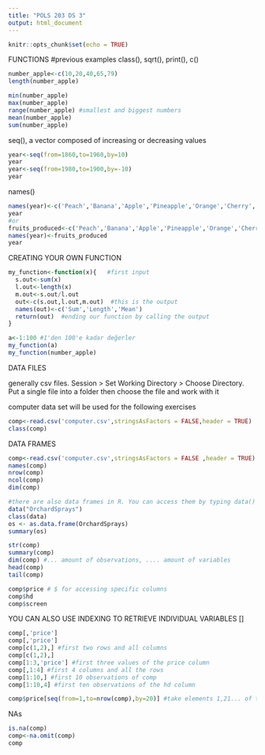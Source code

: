 ```yaml
---
title: "POLS 203 DS 3"
output: html_document
---
```


```r
knitr::opts_chunk$set(echo = TRUE)
```

FUNCTIONS
#previous examples
class(), sqrt(), print(), c()
```r
number_apple<-c(10,20,40,65,79)
length(number_apple)

min(number_apple)
max(number_apple)
range(number_apple) #smallest and biggest numbers
mean(number_apple)
sum(number_apple)

```

seq(), a vector composed of increasing or decreasing values
```r
year<-seq(from=1860,to=1960,by=10)
year
year<-seq(from=1980,to=1900,by=-10)
year
```

names()
```r
names(year)<-c('Peach','Banana','Apple','Pineapple','Orange','Cherry','Grape','Plum','Pear')
year
#or
fruits_produced<-c('Peach','Banana','Apple','Pineapple','Orange','Cherry','Grape','Plum','Pear')
names(year)<-fruits_produced
year
```

CREATING YOUR OWN FUNCTION
```r
my_function<-function(x){   #first input
  s.out<-sum(x)
  l.out<-length(x)
  m.out<-s.out/l.out
  out<-c(s.out,l.out,m.out)  #this is the output
  names(out)<-c('Sum','Length','Mean')
  return(out)  #ending our function by calling the output
}

a<-1:100 #1'den 100'e kadar değerler
my_function(a)
my_function(number_apple)
```

DATA FILES

generally csv files. Session > Set Working Directory > Choose Directory. Put a single file into a folder then choose the file and work with it

computer data set will be used for the following exercises
```r
comp<-read.csv('computer.csv',stringsAsFactors = FALSE,header = TRUE)
class(comp)
```

DATA FRAMES
```r
comp<-read.csv('computer.csv',stringsAsFactors = FALSE ,header = TRUE)
names(comp)
nrow(comp)
ncol(comp)
dim(comp)
```

```r
#there are also data frames in R. You can access them by typing data()
data("OrchardSprays")
class(data)
os <- as.data.frame(OrchardSprays)
summary(os)
```

```r
str(comp)
summary(comp)
dim(comp) #... amount of observations, .... amount of variables
head(comp)
tail(comp)
```

```r
comp$price # $ for accessing specific columns 
comp$hd
comp$screen
```

YOU CAN ALSO USE INDEXING TO RETRIEVE INDIVIDUAL VARIABLES []
```r
comp[,'price']
comp[,'price']
comp[c(1,2),] #first two rows and all columns
comp[c(1,2),]
comp[1:3,'price'] #first three values of the price column
comp[,1:4] #first 4 columns and all the rows
comp[1:10,] #first 10 observations of comp
comp[1:10,4] #first ten observations of the hd column
```

```r
comp$price[seq(from=1,to=nrow(comp),by=20)] #take elements 1,21... of the 'price' variable
```

NAs
```r
is.na(comp)
comp<-na.omit(comp)
comp
```
